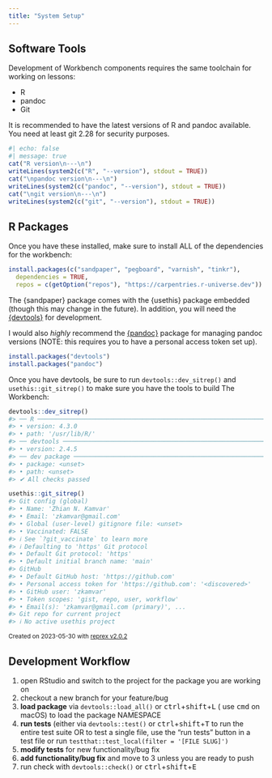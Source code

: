 ```yaml
---
title: "System Setup"
---
```


## Software Tools

Development of Workbench components requires the same toolchain for working on
lessons:

 - R
 - pandoc
 - Git

It is recommended to have the latest versions of R and pandoc available. You
need at least git 2.28 for security purposes.

```r
#| echo: false
#| message: true
cat("R version\n---\n")
writeLines(system2(c("R", "--version"), stdout = TRUE))
cat("\npandoc version\n---\n")
writeLines(system2(c("pandoc", "--version"), stdout = TRUE))
cat("\ngit version\n---\n")
writeLines(system2(c("git", "--version"), stdout = TRUE))
```


## R Packages

Once you have these installed, make sure to install ALL of the dependencies for
the workbench:

```.r
install.packages(c("sandpaper", "pegboard", "varnish", "tinkr"),
  dependencies = TRUE,
  repos = c(getOption("repos"), "https://carpentries.r-universe.dev"))
```

The {sandpaper} package comes with the {usethis} package embedded (though this
may change in the future). In addition, you will need the
[{devtools}](https://devtools.r-lib.org) for development.

I would also _highly_ recommend the [{pandoc}](https://cderv.github.io/pandoc/)
package for managing pandoc versions (NOTE: this requires you to have a 
personal access token set up).

```.r
install.packages("devtools")
install.packages("pandoc")
```

Once you have devtools, be sure to run `devtools::dev_sitrep()` and `usethis::git_sitrep()` to make sure you have the tools to build The Workbench:


``` r
devtools::dev_sitrep()
#> ── R ───────────────────────────────────────────────────────────────────────────
#> • version: 4.3.0
#> • path: '/usr/lib/R/'
#> ── devtools ────────────────────────────────────────────────────────────────────
#> • version: 2.4.5
#> ── dev package ─────────────────────────────────────────────────────────────────
#> • package: <unset>
#> • path: <unset>
#> ✔ All checks passed

usethis::git_sitrep()
#> Git config (global)
#> • Name: 'Zhian N. Kamvar'
#> • Email: 'zkamvar@gmail.com'
#> • Global (user-level) gitignore file: <unset>
#> • Vaccinated: FALSE
#> ℹ See `?git_vaccinate` to learn more
#> ℹ Defaulting to 'https' Git protocol
#> • Default Git protocol: 'https'
#> • Default initial branch name: 'main'
#> GitHub
#> • Default GitHub host: 'https://github.com'
#> • Personal access token for 'https://github.com': '<discovered>'
#> • GitHub user: 'zkamvar'
#> • Token scopes: 'gist, repo, user, workflow'
#> • Email(s): 'zkamvar@gmail.com (primary)', ...
#> Git repo for current project
#> ℹ No active usethis project
```

<sup>Created on 2023-05-30 with [reprex v2.0.2](https://reprex.tidyverse.org)</sup>


## Development Workflow

1. open RStudio and switch to the project for the package you are working on
2. checkout a new branch for your feature/bug
3. **load package** via `devtools::load_all()` or <kbd>ctrl</kbd>+<kbd>shift</kbd>+<kbd>L</kbd> (
   use <kbd>cmd</kbd> on macOS) to load the package NAMESPACE
4. **run tests** (either via `devtools::test()` or
   <kbd>ctrl</kbd>+<kbd>shift</kbd>+<kbd>T</kbd> to run the entire test suite
   OR to test a single file, use the "run tests" button in a test file or run
   `testthat::test_local(filter = '[FILE SLUG]')`
5. **modify tests** for new functionality/bug fix
6. **add functionality/bug fix** and move to 3 unless you are ready to push
7. run check with `devtools::check()` or <kbd>ctrl</kbd>+<kbd>shift</kbd>+<kbd>E</kbd>



